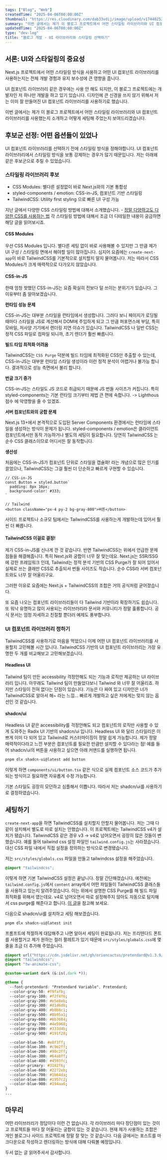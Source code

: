 ```yaml
---
tags: ["Blog", "Web"]
createdTime: "2025-04-06T00:00:00Z"
thumbnail: "https://res.cloudinary.com/dab33vdij/image/upload/v1744025252/IMG_0423_m1zet6.png"
summary: "이번 글에서는 제가 이 블로그 프로젝트에서 어떤 스타일링 라이브러리와 UI 컴포넌트 라이브러리를 사용했는지 소개하고 어떻게 세팅해 주었는지 보여드리겠습니다."
updatedTime: "2025-04-06T00:00:00Z"
type: "dev-log"
title: "블로그 개발 - UI 라이브러리와 스타일링 선택하기"
---
```


## 서론: UI와 스타일링의 중요성

Next.js 프로젝트에서 어떤 스타일링 방식을 사용하고 어떤 UI 컴포넌트 라이브러리를 사용하는지는 전체 개발 경험과 유지 보수성에 큰 영향을 줍니다.

UI 컴포넌트 라이브러리 같은 경우에는 사용 안 해도 되지만, 이 블로그 프로젝트에는 개발자인 저 하나만 개발을 하고 있기 있습니다. 디자인에 큰 신경을 쓰지 않기 위해서 저는 이미 잘 만들어진 UI 컴포넌트 라이브러리를 사용하기로 했습니다.

이번 글에서는 제가 이 블로그 프로젝트에서 어떤 스타일링 라이브러리와 UI 컴포넌트 라이브러리를 사용했는지 소개하고 어떻게 세팅해 주었는지 보여드리겠습니다.

## 후보군 선정: 어떤 옵션들이 있었나

UI 컴포넌트 라이브러리를 선택하기 전에 스타일링 방식을 정해야합니다. UI 컴포넌트 라이브러리에서 스타일링 방식을 보통 강제하는 경우가 많기 때문입니다. 저는 아래왜 같은 후보군으로 추릴 수 있었습니다.

### 스타일링 라이브러리 후보

- CSS Modules: 별다른 설정없이 바로 Next.js와의 기본 통합성
- styled-components / emotion: CSS-in-JS, 컴포넌트 기반 스타일링
- TailwindCSS: Utility first styling 으로 빠른 UI 구성 가능

지난 글에서 다양한 CSS 스타일링 방법에 대해서 소개했습니다. - [정말 다양하고도 다양한 CSS를 사용하는 법](https://blog.jihyo.kim/posts/styling-solutions) 각 스타일링 방법에 대해서 조금 더 디테일한 내용이 궁금하면 해당 글을 읽어보시죠.

#### CSS Modules

우선 CSS Modules 입니다. 별다른 세팅 없이 바로 사용해볼 수 있지만 그 만큼 제가 UI 구성 / 스타일링 면에서 해야할 일이 많아집니다. 심지어 요즘에는 `create-next-app`이 바로 TailwindCSS를 기본적으로 설치할지 말지 물어봅니다. 저는 따라서 CSS Modules가 크게 매력적으로 다가오지 않았습니다.

#### CSS-in-JS

한때 엄청 핫했던 CSS-in-JS는 요즘 확실히 전보다 덜 쓰이는 분위기가 있습니다. 그 이유부터 좀 알아보겠습니다.

**런타임 성능 문제**

CSS-in-JS는 대부분 스타일을 런타임에서 생성합니다. 그러다 보니 페이지가 로딩될 때마다 스타일을 JS로 계산해서 DOM에 주입하게 되고 그 만큼 퍼포먼스에 부담, 특히 모바일, 저사양 기기에서 렌더링 지연 이슈가 있습니다.
TailwindCSS 나 일반 CSS는 정적 CSS 파일로 컴파일 되니까, 초기 렌더가 훨씬 빠릅니다.

**빌드 타임 최적화 어려움**

TailwindCSS는 `CSS Purge` 덕분에 빌드 타임에 최적화된 CSS만 추출할 수 있는데, CSS-in-JS는 대부분 런타임 스타일 생성이라 이런 정적 분석이 어렵거나 불가능 합니다. 결과적으로 성능 측면에서 불리 합니다.

**번글 크기 증가**

CSS-in-JS는 스타일도 JS 코드로 취급되기 때문에 JS 번들 사이즈가 커집니다. 특히 styled-components는 기본 런타임 크기부터 제법 큰 편에 속합니다. -> Lighthous 점수 에 악영향을 줄 수 있겠죠.

**서버 컴포넌트와의 궁합 문제**

Next.js 13+에서 본격적으로 도입된 Server Components 환경에서는 런타임에 스타일을 생성하는 방식이 문제가 됩니다. styled-components / emotion은 클라이언트 컴포넌트에서만 동작 가능하거나 별도의 세팅이 필요합니다. 당연히 TailwindCSS 는 순수 CSS 클래스이므로 어디서든 잘 동작합니다.

**생산성**

처음에는 CSS-in-JS가 컴포넌트 단위로 스타일을 캡슐화! 라는 개념으로 많은 인기를 끌었으나, TailwindCSS는 그걸 훨씬 더 단순하고 빠르게 구현할 수 있습니다.

```tsx
// CSS-in-JS
const Button = styled.button`
  padding: 8px 16px;
  background-color: #333;
`

// Tailwind
<button className="px-4 py-2 bg-gray-800">버튼</button>
```

사이드 프로젝트나 소규모 팀에서는 TailwindCSS를 사용하는게 개발하는데 있어서 훨씬 더 빠릅니다.

#### TailwindCSS 이걸로 결정!

제가 CSS-in-JS를 신나게 깐 것 같습니다. 반면 TailwindCSS는 위에서 언급한 문제점들을 해결해줍니다. 특히 Next.js와 궁합이 너무 잘 맞는데요. Next.js는 SSR/SSG에 강한 프레임워크 인데, Tailwind는 정적 분석 기반의 CSS Purge가 잘 되어 있어서 실제로 쓰는 클래만 CSS로 추출되서 번들 사이즈도 작습니다. 순수 CSS라 서버 컴포넌트와도 너무 잘 어울리구요.

그러한 이유로 요즘에는 Next.js + TailwindCSS의 조합은 거의 공식처럼 굳어졌습니다.

또 요즘 나오는 컴포넌트 라이브러리들이 다 Tailwind 기반이라 확장하기도 쉽습니다. 또 워낙 유명하고 많이 사용되는 라이브러리라 문서와 커뮤니티가 정말 훌륭합니다. 공식 문서는 엄청 자세하고 친절할 뿐더러 예제도 풍부합니다.

### UI 컴포넌트 라이브러리 정하기

TailwindCSS를 사용하기로 마음을 먹었으니 이제 어떤 UI 컴포넌트 라이브러리를 사용할지 고민해볼 시간 입니다. TailwindCSS 기반의 UI 컴포넌트 라이브러리는 가장 유명한 두 개를 비교해보고 고민해보겠습니다.

#### Headless UI

Tailwind 팀이 만든 accessbility 걱정안해도 되는 기능과 로직만 제공하는 UI 라이브러리 입니다. 아무래도 Tailwind 팀이 만들었다보니 Tailwind 와 너무 잘 어울리죠. 하지만 스타일이 전혀 없다는 단점이 있습니다. 기능은 다 짜여 있고 디자인은 너가 TailwindCSS로 알아서 해~ 라는 느낌... 빠르게 개발하고 싶은 저에게는 맞지 않는 옵션인 것 같습니다.

#### shadcn/ui

Headless UI 같은 accessibility를 걱정안해도 되고 컴포넌트의 로직만 사용할 수 있게 도와주는 Radix UI 기반의 shadcn/ui 입니다. Headless UI 와 달리 스타일리은 이쁘게 이미 다 되어 있고 Tailwind로 커스터마이징이 정말 쉽게 가능합니다.
제가 정말 매력적이다라고 느낀 부분은 컴포넌트를 필요한 만큼만 설치할 수 있다라는 점!
예를 들어 shadcn/ui의 버튼을 사용하고 싶으면 아래 커맨드를 실행하면 됩니다.

```bash
pnpm dlx shadcn-ui@latest add button
```

이렇게 하면 `components/ui/button.tsx` 같은 식으로 실제 컴포넌트 소스 코드가 추가되는 방식이고 필요하면 자유롭게 수정 가능합니다.

기본 스타일도 굉장히 모던하고 심플해서 이쁩니다. 따라서 저는 shadcn/ui를 사용하기로 결정하였습니다.

## 세팅하기

`create-next-app`을 하면 TailwindCSS를 설치할지 안할지 물어봅니다. 저는 그때 다 같이 설치해서 별도로 따로 설치는 안했습니다. 이 프로젝트에는 TailwindCSS v4가 설치가 됐습니다. TailwindCSS 같은 경우 v3 -> v4로 넘어오면서 굉장히 많은 것들이 변했습니다. 예를 들어 tailwind css 설정 파일인 `tailwind.config.js`는 사라졌습니다. 대신 CSS 파일 내에서 직접 설정을 정의하는 방식으로 변경됐습니다.

저는 `src/styles/globals.css` 파일을 만들고 tailwindcss 설정을 해주었습니다.

```css
@import "tailwindcss";
```

이렇게 하면 기본 TailwindCSS 설정은 끝납니다. 정말 간단해졌습니다. 예전에는 `tailwind.config.js`에서 `content` array에서 어떤 파일들이 TailwindCSS 클래스들을 사용하고 있는지 알려주었습니다. 이는 위에서 설명한 CSS Purge를 해 빌드 파일 최적화를 위해서 였는데요. v4로 넘어오면서 따로 설정해주지 않아도 자동으로 탐지해서 css purge를 해준다고 합니다. [이 글](https://tailwindcss.com/blog/tailwindcss-v4#automatic-content-detection)을 참고해 보세요.

다음으로 shadcn/ui를 설치하고 세팅 해보겠습니다.

```bash
pnpm dlx shadcn-ui@latest init
```

프롬프트에 적절하게 대답해주고 나면 알아서 세팅이 완료됩니다. 저는 프리텐다드 폰트를 사용할거고 제가 원하는 컬러 팔레트가 있기 때문에 `src/styles/globals.css`에 몇줄을 조금 더 추가해 주었습니다.

```css
@import url("https://cdn.jsdelivr.net/gh/orioncactus/pretendard@v1.3.9/dist/web/static/pretendard.min.css");
@import "tailwindcss";
@import "tw-animate-css";

@custom-variant dark (&:is(.dark *));

@theme {
  --font-pretendard: "Pretendard Variable", Pretendard;
  --color-gray-50: #f9fafb;
  --color-gray-100: #f2f4f6;
  --color-gray-200: #e5e8eb;
  --color-gray-300: #d1d6db;
  --color-gray-400: #b0b8c1;
  --color-gray-500: #8b95a1;
  --color-gray-600: #6b7684;
  --color-gray-700: #4e5968;
  --color-gray-800: #333d4b;
  --color-gray-900: #191f28;

  --color-blue-50: #e8f3ff;
  --color-blue-100: #c9e2ff;
  --color-blue-200: #90c2ff;
  --color-blue-300: #64a8ff;
  --color-blue-400: #4593fc;
  --color-primary: #3182f6;
  --color-blue-600: #2272eb;
  --color-blue-700: #1b64da;
  --color-blue-800: #1957c2;
  --color-blue-900: #194aa6;
}
...
```

## 마무리

어떤 라이브러리가 정답이다 이런 건 없습니다. 각 라이브러리 마다 장단점이 있는 것이고 프로젝트들 마다 잘 어울리는 궁합이 있는 것 같습니다. 현재 제가 사용하는 조합은 개인 블로그나 사이드 프로젝트에 정말 잘 맞는 것 같습니다. 다음 글에서는 포스트를 마크다운으로 작성하고 렌더링하는 방식에 대해 다뤄볼 예정입니다.

두서 없는 글 읽어주셔서 감사합니다.
